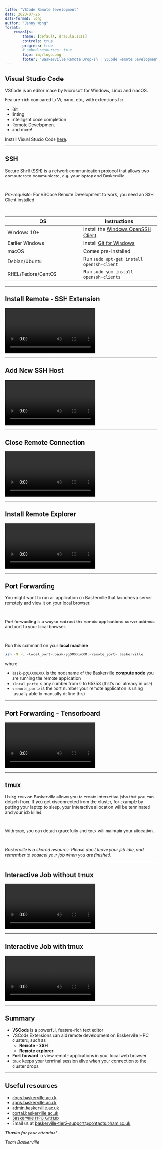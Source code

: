 ```yaml
---
title: "VSCode Remote Development"
date: 2023-07-26
date-format: long
author: "Jenny Wong"
format:
    revealjs:
        theme: [default, dracula.scss]
        controls: true
        progress: true
        # embed-resources: true
        logo: img/logo.png
        footer: "Baskerville Remote Drop-In | VSCode Remote Development | 14:45 - 15:45"
---
```


## Visual Studio Code

VSCode is an editor made by Microsoft for Windows, Linux and macOS.

Feature-rich compared to Vi, nano, etc., with extensions for

- Git
- linting
- intelligent code completion
- Remote Development
- and more!

Install Visual Studio Code [here](https://code.visualstudio.com/).

---

## SSH {.smaller}

Secure Shell (SSH) is a network communication protocol that allows two computers to communicate, e.g. your laptop and Baskerville.

\

*Pre-requisite:* For VSCode Remote Development to work, you need an SSH Client installed.

\

| OS | Instructions |
| -- | -- |
| Windows 10+ | Install the [Windows OpenSSH Client](https://learn.microsoft.com/windows-server/administration/openssh/openssh_install_firstuse) |
| Earlier Windows | Install [Git for Windows](https://git-scm.com/download/win) |
| macOS | Comes pre-installed |
| Debian/Ubuntu | Run `sudo apt-get install openssh-client`|
| RHEL/Fedora/CentOS | Run `sudo yum install openssh-clients`|

---

## Install Remote - SSH Extension

![](video/01-install-remote-ssh.mp4)

---

## Add New SSH Host

![](video/02-add-new-ssh-host\.mp4)

---

## Close Remote Connection

![](video/03-close-remote-connection\.mp4)

---

## Install Remote Explorer

![](video/04-install-remote-explorer\.mp4)

---

## Port Forwarding {.smaller}

You might want to run an application on Baskerville that launches a server remotely and view it on your local browser.

\

Port forwarding is a way to redirect the remote application's server address and port to your local browser.

\ 

Run this command on your **local machine**

```bash
ssh -N -L <local_port>:bask-pg0XXXuXXX:<remote_port> baskerville
```

where 

- `bask-pg0XXXuXXX` is the nodename of the Baskerville **compute node** you are running the remote application
- `<local_port>` is any number from 0 to 65353 (that's not already in use)
- `<remote_port>` is the port number your remote application is using (usually able to  manually define this)

---

## Port Forwarding - Tensorboard

![](video/05-port-forwarding-tensorboard.mp4)

---

## tmux

Using `tmux` on Baskerville allows you to create interactive jobs that you can detach from. If you get disconnected from the cluster, for example by putting your laptop to sleep, your interactive allocation will be terminated and your job killed.

\

With `tmux`, you can detach gracefully and `tmux` will maintain your allocation.

\

*Baskerville is a shared resource. Please don't leave your job idle, and remember to scancel your job when you are finished.*

---

## Interactive Job without tmux

![](video/06-interactive-job-without-tmux\.mp4)

---

## Interactive Job with tmux

![](video/07-interactive-job-with-tmux\.mp4)

---

## Summary

- **VSCode** is a powerful, feature-rich text editor
- VSCode Extensions can aid remote development on Baskerville HPC clusters, such as
  - **Remote - SSH**
  - **Remote explorer**
- **Port forward** to view remote applications in your local web browser
- `tmux` keeps your terminal session alive when your connection to the cluster drops

---

## Useful resources

- [docs.baskerville.ac.uk](https://docs.baskerville.ac.uk)
- [apps.baskerville.ac.uk](https://apps.baskerville.ac.uk)
- [admin.baskerville.ac.uk](https://admin.baskerville.ac.uk)
- [portal.baskerville.ac.uk](https://portal.baskerville.ac.uk)
- [Baskerville HPC GitHub](https://github.com/baskerville-hpc)
- Email us at [baskerville-tier2-support@contacts.bham.ac.uk](mailto:baskerville-tier2-support@contacts.bham.ac.uk)

*Thanks for your attention!*

*Team Baskerville*
